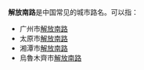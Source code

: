 '''解放南路'''是中国常见的城市路名。可以指：
* 广州市[[解放路_(广州市)|解放南路]]
* 太原市[[解放南路_(太原市)|解放南路]]
* 湘潭市[[解放南路_(湘潭市)|解放南路]]
* 烏魯木齊市[[解放南路_(乌鲁木齐市)|解放南路]]
{{disambig|Cat=四字地名消歧义}}